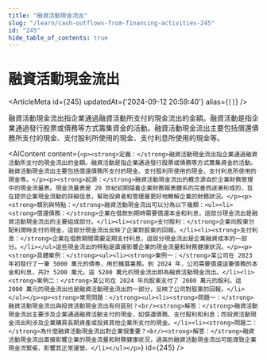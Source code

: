 ```yaml
---
title: "融資活動現金流出"
slug: "/learn/cash-outflows-from-financing-activities-245"
id: "245"
hide_table_of_contents: true
---
```



# 融資活動現金流出

<ArticleMeta id={245} updatedAt={'2024-09-12 20:59:40'} alias={`[]`} />
<div className='border-solid border-b border-t-0 my-4 border-[var(--ifm-color-gray-300)]' />

融資活動現金流出指企業通過融資活動所支付的現金流出的金額。融資活動是指企業通過發行股票或債務等方式籌集資金的活動。融資活動現金流出主要包括償還債務所支付的現金、支付股利所使用的現金、支付利息所使用的現金等。

<AIContent content={`<p><strong>定義：</strong>融資活動現金流出指企業通過融資活動所支付的現金流出的金額。融資活動是指企業通過發行股票或債務等方式籌集資金的活動。融資活動現金流出主要包括償還債務所支付的現金、支付股利所使用的現金、支付利息所使用的現金等。</p><p><strong>起源：</strong>融資活動現金流出的概念源自於企業財務管理中的現金流量表。現金流量表是 20 世紀初期隨着企業財務報表體系的完善而逐漸形成的，旨在提供企業現金流動的詳細信息，幫助投資者和管理層更好地瞭解企業的財務狀況。</p><p><strong>類別與特點：</strong>融資活動現金流出可以分為以下幾類：<ul><li><strong>償還債務：</strong>企業在借款到期時需要償還本金和利息，這部分現金流出是融資活動現金流出的主要組成部分。</li><li><strong>支付股利：</strong>企業向股東分配利潤時支付的現金，這部分現金流出反映了企業對股東的回報。</li><li><strong>支付利息：</strong>企業在借款期間需要定期支付利息，這部分現金流出是企業融資成本的一部分。</li></ul>這些現金流出的特點是直接影響企業的現金流量和財務健康狀況。</p><p><strong>具體案例：</strong><ul><li><strong>案例一：</strong>某公司在 2023 年初發行了一筆 5000 萬元的債券，用於擴展業務。到 2024 年，公司需要償還這筆債務的本金和利息，共計 5200 萬元。這 5200 萬元的現金流出即為融資活動現金流出。</li><li><strong>案例二：</strong>某公司在 2024 年向股東支付了 2000 萬元的股利。這 2000 萬元的現金流出也是融資活動現金流出的一部分，反映了公司對股東的回報。</li></ul></p><p><strong>常見問題：</strong><ul><li><strong>問題一：</strong>融資活動現金流出與投資活動現金流出有何區別？<br/><strong>解答：</strong>融資活動現金流出主要涉及企業通過融資活動支付的現金，如償還債務、支付股利和利息；而投資活動現金流出則涉及企業購買長期資產或投資其他企業所支付的現金。</li><li><strong>問題二：</strong>為什麼融資活動現金流出對企業很重要？<br/><strong>解答：</strong>融資活動現金流出直接影響企業的現金流量和財務健康狀況，過高的融資活動現金流出可能導致企業現金流緊張，影響其正常運營。</li></ul></p>`} id={245} />
